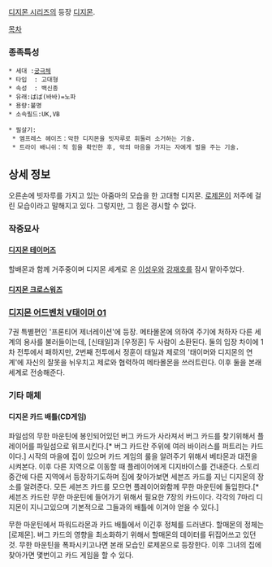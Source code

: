 [[디지몬 시리즈]]의 등장 [[디지몬]].

[[목차]]

=== 종족특성 ===
 * 세대 :[[궁극체]]
 * 타입  : 고대형
 * 속성  : 백신종
 * 유래:ばば(바바)=노파
 * 용량:불명
 * 소속필드:UK,VB

 * 필살기:
  * 엠프레스 헤이즈：악한 디지몬을 빗자루로 휘둘러 소거하는 기술.
  * 트라이 배니쉬：적 힘을 확인한 후, 악의 마음을 가지는 자에게 벌을 주는 기술.
== 상세 정보 ==
오른손에 빗자루를 가지고 있는 아줌마의 모습을 한 고대형 디지몬.
[[로제몬]]이 저주에 걸린 모습이라고 말해지고 있다. 그렇지만, 그 힘은 경시할 수 없다. 

=== 작중묘사 ===

==== [[디지몬 테이머즈]] ====
할배몬과 함께 거주중이며 디지몬 세계로 온 [[이성우(디지몬 시리즈)|이성우]]와 [[강재호]]를 잠시 맡아주었다. 

==== [[디지몬 크로스워즈]] ====

=== [[디지몬 어드벤처 V태이머 01]] ===
7권 특별편인 '프론티어 제너레이션'에 등장. 메타몰몬에 의하여 주기에 처하자 다른 세계의 용사를 불러들이는데, [신태일]과 [우정훈] 두 사람이 소환된다. 둘의 입장 차이에 1차 전투에서 패하지만, 2번째 전투에서 정훈이 태일과 제로의 '태이머와 디지몬의 연계'에 자신의 잘못을 뉘우치고 제로와 협력하여 메타몰몬을 쓰러트린다. 이후 둘을 본래 세계로 전송해준다. 

=== 기타 매체 ===
==== 디지몬 카드 배틀(CD게임) ====
파일섬의 무한 마운틴에 봉인되어있던 버그 카드가 사라져서 버그 카드를 찾기위해서 플레이어를 파일섬으로 워프시킨다.[* 버그 카드란 주위에 여러 바이러스를 퍼트리는 카드이다.] 시작의 마을에 집이 있으며 카드 게임의 룰을 알려주기 위해서 베타몬과 대전을 시켜본다. 이후 다른 지역으로 이동할 때 플레이어에게 디지바이스를 건내준다. 스토리 중간에 다른 지역에서 등장하기도하며 집에 찾아가보면 세븐즈 카드를 지닌 디지몬의 장소를 알려준다. 모든 세븐즈 카드를 모으면 플레이어와함께 무한 마운틴에 돌입한다.[* 세븐즈 카드란 무한 마운틴에 들어가기 위해서 필요한 7장의 카드이다. 각각의 7마리 디지몬이 지니고있으며 기본적으로 그들과의 배틀에 이겨야 얻을 수 있다.]

무한 마운틴에서 파워드라몬과 카드 배틀에서 이긴후 정체를 드러낸다. 할매몬의 정체는 [로제몬]. 버그 카드의 영향을 최소화하기 위해서 할매몬의 데이터를 뒤집어쓰고 있던것. 무한 마운틴을 폭파시키고나면 본래 모습인 로제몬으로 등장한다. 이후 그녀의 집에 찾아가면 몇번이고 카드 게임을 할 수 있다.
